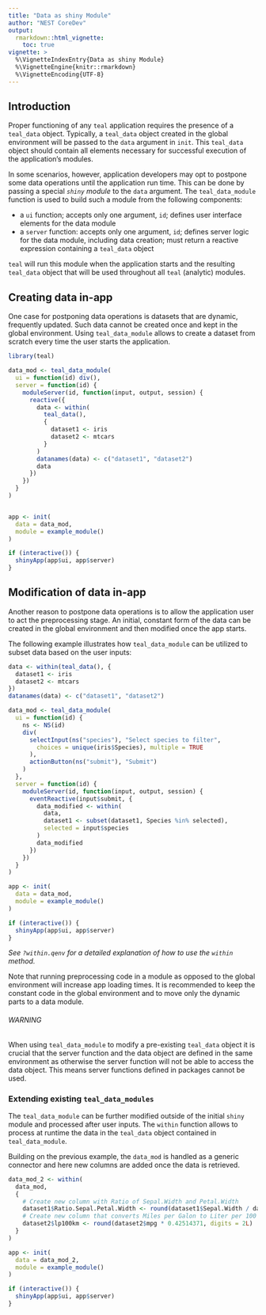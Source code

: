 ```yaml
---
title: "Data as shiny Module"
author: "NEST CoreDev"
output: 
  rmarkdown::html_vignette:
    toc: true
vignette: >
  %\VignetteIndexEntry{Data as shiny Module}
  %\VignetteEngine{knitr::rmarkdown}
  %\VignetteEncoding{UTF-8}
---
```


## Introduction

Proper functioning of any `teal` application requires the presence of a `teal_data` object.
Typically, a `teal_data` object created in the global environment will be passed to the `data` argument in `init`.
This `teal_data` object should contain all elements necessary for successful execution of the application's modules. 

In some scenarios, however, application developers may opt to postpone some data operations until the application run time.
This can be done by passing a special _`shiny` module_ to the `data` argument.
The `teal_data_module` function is used to build such a module from the following components:

- a `ui` function; accepts only one argument, `id`; defines user interface elements for the data module
- a `server` function: accepts only one argument, `id`; defines server logic for the data module, including data creation; must return a reactive expression containing a `teal_data` object

`teal` will run this module when the application starts and the resulting `teal_data` object that will be used throughout all `teal` (analytic) modules. 

## Creating data in-app

One case for postponing data operations is datasets that are dynamic, frequently updated.
Such data cannot be created once and kept in the global environment.
Using `teal_data_module` allows to create a dataset from scratch every time the user starts the application.

```r
library(teal)
```


```r
data_mod <- teal_data_module(
  ui = function(id) div(),
  server = function(id) {
    moduleServer(id, function(input, output, session) {
      reactive({
        data <- within(
          teal_data(),
          {
            dataset1 <- iris
            dataset2 <- mtcars
          }
        )
        datanames(data) <- c("dataset1", "dataset2")
        data
      })
    })
  }
)


app <- init(
  data = data_mod,
  module = example_module()
)

if (interactive()) {
  shinyApp(app$ui, app$server)
}
```


## Modification of data in-app

Another reason to postpone data operations is to allow the application user to act the preprocessing stage.
An initial, constant form of the data can be created in the global environment and then modified once the app starts.

The following example illustrates how `teal_data_module` can be utilized to subset data based on the user inputs:

```r
data <- within(teal_data(), {
  dataset1 <- iris
  dataset2 <- mtcars
})
datanames(data) <- c("dataset1", "dataset2")

data_mod <- teal_data_module(
  ui = function(id) {
    ns <- NS(id)
    div(
      selectInput(ns("species"), "Select species to filter",
        choices = unique(iris$Species), multiple = TRUE
      ),
      actionButton(ns("submit"), "Submit")
    )
  },
  server = function(id) {
    moduleServer(id, function(input, output, session) {
      eventReactive(input$submit, {
        data_modified <- within(
          data,
          dataset1 <- subset(dataset1, Species %in% selected),
          selected = input$species
        )
        data_modified
      })
    })
  }
)

app <- init(
  data = data_mod,
  module = example_module()
)

if (interactive()) {
  shinyApp(app$ui, app$server)
}
```

_See `?within.qenv` for a detailed explanation of how to use the `within` method._

Note that running preprocessing code in a module as opposed to the global environment will increase app loading times.
It is recommended to keep the constant code in the global environment and to move only the dynamic parts to a data module.

###### WARNING

When using `teal_data_module` to modify a pre-existing `teal_data` object it is crucial that the server function and the data object are defined in the same environment as otherwise the server function will not be able to access the data object.
This means server functions defined in packages cannot be used.

### Extending existing `teal_data_modules`

The `teal_data_module` can be further modified outside of the initial `shiny` module and processed after user inputs.
The `within` function allows to process at runtime the data in the `teal_data` object contained in `teal_data_module`.

Building on the previous example, the `data_mod` is handled as a generic connector and here new columns are added once the data is retrieved.

```r
data_mod_2 <- within(
  data_mod,
  {
    # Create new column with Ratio of Sepal.Width and Petal.Width
    dataset1$Ratio.Sepal.Petal.Width <- round(dataset1$Sepal.Width / dataset1$Petal.Width, digits = 2L)
    # Create new column that converts Miles per Galon to Liter per 100 Km
    dataset2$lp100km <- round(dataset2$mpg * 0.42514371, digits = 2L)
  }
)

app <- init(
  data = data_mod_2,
  module = example_module()
)

if (interactive()) {
  shinyApp(app$ui, app$server)
}
```
